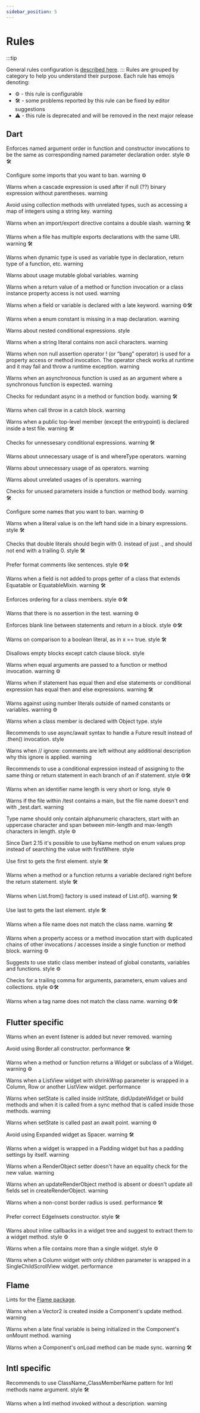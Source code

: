 ```yaml
---
sidebar_position: 5
---
```


# Rules

:::tip

General rules configuration is [described here](../configuration/configuring-rules).
:::
Rules are grouped by category to help you understand their purpose. Each rule has emojis denoting:

- ⚙️ - this rule is configurable
- 🛠 - some problems reported by this rule can be fixed by editor suggestions
- ⚠️ - this rule is deprecated and will be removed in the next major release 

## Dart
<Admonition type="info" icon="-" title="arguments-ordering">
  <p>


Enforces named argument order in function and constructor invocations to be the same as corresponding named parameter declaration order.
style
⚙️🛠
  </p>
</Admonition>
<Admonition type="info" icon="-" title="avoid-banned-imports
">
  <p>

Configure some imports that you want to ban.
warning
⚙️
  </p>
</Admonition>
<Admonition type="info" icon="-" title="avoid-cascade-after-if-null
">
  <p>

Warns when a cascade expression is used after if null (??) binary expression without parentheses.
warning
  </p>
</Admonition>
<Admonition type="info" icon="-" title="avoid-collection-methods-with-unrelated-types
">
  <p>

Avoid using collection methods with unrelated types, such as accessing a map of integers using a string key.
warning
  </p>
</Admonition>
<Admonition type="info" icon="-" title="avoid-double-slash-imports
">
  <p>

Warns when an import/export directive contains a double slash.
warning
🛠
  </p>
</Admonition>
<Admonition type="info" icon="-" title="avoid-duplicate-exports
">
  <p>

Warns when a file has multiple exports declarations with the same URI.
warning
🛠
  </p>
</Admonition>
<Admonition type="info" icon="-" title="avoid-dynamic
">
  <p>

Warns when dynamic type is used as variable type in declaration, return type of a function, etc.
warning
  </p>
</Admonition>
<Admonition type="info" icon="-" title="avoid-global-state
">
  <p>
Warns about usage mutable global variables.
warning
  </p>
</Admonition>
<Admonition type="info" icon="-" title="avoid-ignoring-return-values
">
  <p>

Warns when a return value of a method or function invocation or a class instance property access is not used.
warning
  </p>
</Admonition>
<Admonition type="info" icon="-" title="avoid-late-keyword
">
  <p>

Warns when a field or variable is declared with a late keyword.
warning
⚙️🛠
  </p>
</Admonition>
<Admonition type="info" icon="-" title="avoid-missing-enum-constant-in-map
">
  <p>

Warns when a enum constant is missing in a map declaration.
warning
  </p>
</Admonition>
<Admonition type="info" icon="-" title="avoid-nested-conditional-expressions
">
  <p>

Warns about nested conditional expressions.
style
  </p>
</Admonition>
<Admonition type="info" icon="-" title="avoid-non-ascii-symbols
">
  <p>

Warns when a string literal contains non ascii characters.
warning
  </p>
</Admonition>
<Admonition type="info" icon="-" title="avoid-non-null-assertion
">
  <p>

Warns when non null assertion operator ! (or “bang” operator) is used for a property access or method invocation. The operator check works at runtime and it may fail and throw a runtime exception.
warning
  </p>
</Admonition>
<Admonition type="info" icon="-" title="avoid-passing-async-when-sync-expected
">
  <p>

Warns when an asynchronous function is used as an argument where a synchronous function is expected.
warning
  </p>
</Admonition>
<Admonition type="info" icon="-" title="avoid-redundant-async
">
  <p>

Checks for redundant async in a method or function body.
warning
🛠
  </p>
</Admonition>
<Admonition type="info" icon="-" title="avoid-throw-in-catch-block
">
  <p>

Warns when call throw in a catch block.
warning
  </p>
</Admonition>

<Admonition type="info" icon="-" title="avoid-top-level-members-in-tests
">
  <p>

Warns when a public top-level member (except the entrypoint) is declared inside a test file.
warning
🛠
  </p>
</Admonition>
<Admonition type="info" icon="-" title="avoid-unnecessary-conditionals
">
  <p>

Checks for unnessesary conditional expressions.
warning
🛠
  </p>
</Admonition>
<Admonition type="info" icon="-" title="avoid-unnecessary-type-assertions
">
  <p>

Warns about unnecessary usage of is and whereType operators.
warning
  </p>
</Admonition>
<Admonition type="info" icon="-" title="avoid-unnecessary-type-casts
">
  <p>

Warns about unnecessary usage of as operators.
warning
  </p>
</Admonition>
<Admonition type="info" icon="-" title="avoid-unrelated-type-assertions
">
  <p>

Warns about unrelated usages of is operators.
warning
  </p>
</Admonition>
<Admonition type="info" icon="-" title="avoid-unused-parameters
">
  <p>

Checks for unused parameters inside a function or method body.
warning
🛠
  </p>
</Admonition>
<Admonition type="info" icon="-" title="ban-name
">
  <p>

Configure some names that you want to ban.
warning
⚙️
  </p>
</Admonition>
<Admonition type="info" icon="-" title="binary-expression-operand-order
">
  <p>

Warns when a literal value is on the left hand side in a binary expressions.
style
🛠
  </p>
</Admonition>
<Admonition type="info" icon="-" title="double-literal-format
">
  <p>

Checks that double literals should begin with 0. instead of just ., and should not end with a trailing 0.
style
🛠
  </p>
</Admonition>
<Admonition type="info" icon="-" title="format-comment
">
  <p>

Prefer format comments like sentences.
style
⚙️🛠
  </p>
</Admonition>
<Admonition type="info" icon="-" title="list-all-equatable-fields
">
  <p>

Warns when a field is not added to props getter of a class that extends Equatable or EquatableMixin.
warning
🛠
  </p>
</Admonition>
<Admonition type="info" icon="-" title="member-ordering
">
  <p>

Enforces ordering for a class members.
style
⚙️🛠
  </p>
</Admonition>
<Admonition type="info" icon="-" title="missing-test-assertion
">
  <p>

Warns that there is no assertion in the test.
warning
⚙️
  </p>
</Admonition>
<Admonition type="info" icon="-" title="newline-before-return
">
  <p>

Enforces blank line between statements and return in a block.
style
⚙️🛠
  </p>
</Admonition>
<Admonition type="info" icon="-" title="no-boolean-literal-compare
">
  <p>

Warns on comparison to a boolean literal, as in x == true.
style
🛠
  </p>
</Admonition>
<Admonition type="info" icon="-" title="no-empty-block
">
  <p>

Disallows empty blocks except catch clause block.
style
  </p>
</Admonition>
<Admonition type="info" icon="-" title="no-equal-arguments
">
  <p>

Warns when equal arguments are passed to a function or method invocation.
warning
⚙️
  </p>
</Admonition>
<Admonition type="info" icon="-" title="no-equal-then-else
">
  <p>

Warns when if statement has equal then and else statements or conditional expression has equal then and else expressions.
warning
🛠
  </p>
</Admonition>

<Admonition type="info" icon="-" title="no-magic-number
">
  <p>

Warns against using number literals outside of named constants or variables.
warning
⚙️
  </p>
</Admonition>


<Admonition type="info" icon="-" title="no-object-declaration
">
  <p>

Warns when a class member is declared with Object type.
style
  </p>
</Admonition>
<Admonition type="info" icon="-" title="prefer-async-await
">
  <p>

Recommends to use async/await syntax to handle a Future result instead of .then() invocation.
style
  </p>
</Admonition>
<Admonition type="info" icon="-" title="prefer-commenting-analyzer-ignores
">
  <p>

Warns when // ignore: comments are left without any additional description why this ignore is applied.
warning
  </p>
</Admonition>
<Admonition type="info" icon="-" title="prefer-conditional-expressions
">
  <p>

Recommends to use a conditional expression instead of assigning to the same thing or return statement in each branch of an if statement.
style
⚙️🛠
  </p>
</Admonition>

<Admonition type="info" icon="-" title="prefer-correct-identifier-length
">
  <p>

Warns when an identifier name length is very short or long.
style
⚙️
  </p>
</Admonition>

<Admonition type="info" icon="-" title="prefer-correct-test-file-name
">
  <p>

Warns if the file within /test contains a main, but the file name doesn't end with _test.dart.
warning
  </p>
</Admonition>

<Admonition type="info" icon="-" title="prefer-correct-type-name
">
  <p>

Type name should only contain alphanumeric characters, start with an uppercase character and span between min-length and max-length characters in length.
style
⚙️
  </p>
</Admonition>


<Admonition type="info" icon="-" title="prefer-enums-by-name
">
  <p>

Since Dart 2.15 it's possible to use byName method on enum values prop instead of searching the value with firstWhere.
style
  </p>
</Admonition>

<Admonition type="info" icon="-" title="prefer-first
">
  <p>

Use first to gets the first element.
style
🛠
  </p>
</Admonition>
<Admonition type="info" icon="-" title="prefer-immediate-return
">
  <p>

Warns when a method or a function returns a variable declared right before the return statement.
style
🛠
  </p>
</Admonition>
<Admonition type="info" icon="-" title="prefer-iterable-of
">
  <p>

Warns when List.from() factory is used instead of List.of().
warning
🛠

  </p>
</Admonition>
<Admonition type="info" icon="-" title="prefer-last
">
  <p>

Use last to gets the last element.
style
🛠
  </p>
</Admonition>
<Admonition type="info" icon="-" title="prefer-match-file-name
">
  <p>

Warns when a file name does not match the class name.
warning
🛠
  </p>
</Admonition>
<Admonition type="info" icon="-" title="prefer-moving-to-variable
">
  <p>

Warns when a property access or a method invocation start with duplicated chains of other invocations / accesses inside a single function or method block.
warning
⚙️
  </p>
</Admonition>
<Admonition type="info" icon="-" title="prefer-static-class
">
  <p>

Suggests to use static class member instead of global constants, variables and functions.
style
⚙️
  </p>
</Admonition>
<Admonition type="info" icon="-" title="prefer-trailing-comma">
  <p>

Checks for a trailing comma for arguments, parameters, enum values and collections.
style
⚙️🛠
  </p>
</Admonition>
<Admonition type="info" icon="-" title="tag-name">
  <p>
Warns when a tag name does not match the class name.
warning
⚙️🛠

  </p>
</Admonition>

## Flutter specific

<Admonition type="info" icon="-" title="always-remove-listener
">
  <p>

Warns when an event listener is added but never removed.
warning
  </p>
</Admonition>
<Admonition type="info" icon="-" title="avoid-border-all
">
  <p>

Avoid using Border.all constructor.
performance
🛠
  </p>
</Admonition>
<Admonition type="info" icon="-" title="avoid-returning-widgets
">
  <p>

Warns when a method or function returns a Widget or subclass of a Widget.
warning
⚙️
  </p>
</Admonition>
<Admonition type="info" icon="-" title="avoid-shrink-wrap-in-lists
">
  <p>

Warns when a ListView widget with shrinkWrap parameter is wrapped in a Column, Row or another ListView widget.
performance
  </p>
</Admonition>
<Admonition type="info" icon="-" title="avoid-unnecessary-setstate
">
  <p>


Warns when setState is called inside initState, didUpdateWidget or build methods and when it is called from a sync method that is called inside those methods.
warning
  </p>
</Admonition>
<Admonition type="info" icon="-" title="use-setstate-synchronously">
  <p>


Warns when setState is called past an await point.
warning
⚙️
  </p>
</Admonition>
<Admonition type="info" icon="-" title="avoid-expanded-as-spacer
">
  <p>

Avoid using Expanded widget as Spacer.
warning
🛠
  </p>
</Admonition>
<Admonition type="info" icon="-" title="avoid-wrapping-in-padding
">
  <p>

Warns when a widget is wrapped in a Padding widget but has a padding settings by itself.
warning
  </p>
</Admonition>
<Admonition type="info" icon="-" title="check-for-equals-in-render-object-setters
">
  <p>

Warns when a RenderObject setter doesn't have an equality check for the new value.
warning
  </p>
</Admonition>
<Admonition type="info" icon="-" title="consistent-update-render-object
">
  <p>

Warns when an updateRenderObject method is absent or doesn't update all fields set in createRenderObject.
warning
  </p>
</Admonition>
<Admonition type="info" icon="-" title="prefer-const-border-radius
">
  <p>

Warns when a non-const border radius is used.
performance
🛠
  </p>
</Admonition>
<Admonition type="info" icon="-" title="prefer-correct-edge-insets-constructor
">
  <p>

Prefer correct EdgeInsets constructor.
style
🛠
  </p>
</Admonition>
<Admonition type="info" icon="-" title="prefer-extracting-callbacks
">
  <p>

Warns about inline callbacks in a widget tree and suggest to extract them to a widget method.
style
⚙️
  </p>
</Admonition>
<Admonition type="info" icon="-" title="prefer-single-widget-per-file
">
  <p>

Warns when a file contains more than a single widget.
style
⚙️
  </p>
</Admonition>
<Admonition type="info" icon="-" title="prefer-using-list-view
">
  <p>

Warns when a Column widget with only children parameter is wrapped in a SingleChildScrollView widget.
performance
  </p>
</Admonition>

## Flame

Lints for the [Flame package](https://pub.dev/packages/flame).
<Admonition type="info" icon="-" title="avoid-creating-vector-in-update
">
  <p>
Warns when a Vector2 is created inside a Component's update method.
warning
  </p>
</Admonition>
<Admonition type="info" icon="-" title="avoid-initializing-in-on-mount
">
  <p>
Warns when a late final variable is being initialized in the Component's onMount method.
warning
  </p>
</Admonition>
<Admonition type="info" icon="-" title="avoid-redundant-async-on-load
">
  <p>
Warns when a Component's onLoad method can be made sync.
warning
🛠
  </p>
</Admonition>

<!-- <Admonition type="info" icon="-" title="correct-game-instantiating
">
  <p>
Warns when a game is instantiated in a stateless widget build method.
warning
🛠
  </p>
</Admonition> -->

## Intl specific
<Admonition type="info" icon="-" title="prefer-intl-name
">
  <p>
Recommends to use ClassName_ClassMemberName pattern for Intl methods name argument.
style
🛠
  </p>
</Admonition>
<Admonition type="info" icon="-" title="prefer-provide-intl-description
">
  <p>
Warns when a Intl method invoked without a description.
warning
  </p>
</Admonition>

<!-- <Admonition type="info" icon="-" title="provide-correct-intl-args
">
  <p>
Warns when the Intl.message() invocation has incorrect args.
 warning</p>

</Admonition> -->







